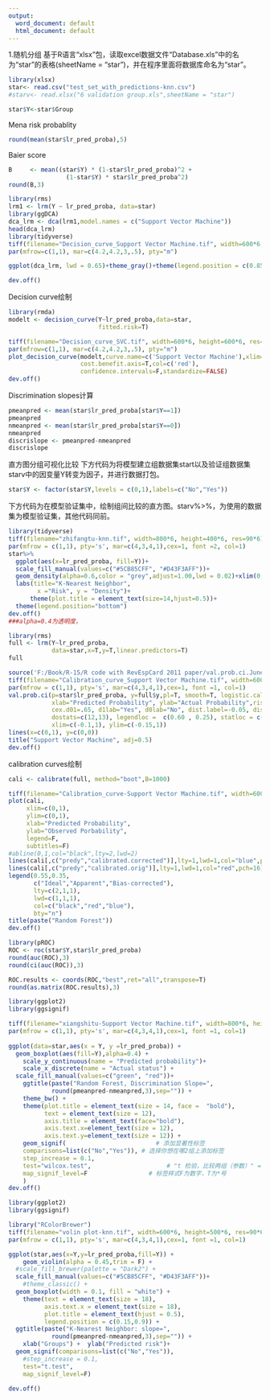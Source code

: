 ---
output:
  word_document: default
  html_document: default
---
1.随机分组
基于R语言“xlsx”包，读取excel数据文件“Database.xls”中的名为“star”的表格(sheetName = "star")，并在程序里面将数据库命名为“star”。
```{r}
library(xlsx)
star<- read.csv("test_set_with_predictions-knn.csv")
#starv<- read.xlsx("6 validation group.xls",sheetName = "star")
```


```{r}
star$Y<-star$Group
```


Mena risk probablity
```{r}
round(mean(star$lr_pred_proba),5)
```

Baier score
```{r}
B     <- mean((star$Y) * (1-star$lr_pred_proba)^2 + 
                (1-star$Y) * star$lr_pred_proba^2)
round(B,3)
```

```{r}
library(rms)
lrm1 <- lrm(Y ~ lr_pred_proba, data=star)
library(ggDCA)
dca_lrm <- dca(lrm1,model.names = c("Support Vector Machine"))
head(dca_lrm)
library(tidyverse)
tiff(filename="Decision_curve_Support Vector Machine.tif", width=600*6, height=600*6, res=90*6)
par(mfrow=c(1,1), mar=c(4.2,4.2,3,.5), pty="m")

ggplot(dca_lrm, lwd = 0.65)+theme_gray()+theme(legend.position = c(0.85,0.85))+xlim(c(0.0,0.3))+ylim(c(0.0,0.1))

dev.off()
```



Decision curve绘制
```{r}
library(rmda)
modelt <- decision_curve(Y~lr_pred_proba,data=star,
                         fitted.risk=T)
```

```{r}
tiff(filename="Decision_curve_SVC.tif", width=600*6, height=600*6, res=90*6)
par(mfrow=c(1,1), mar=c(4.2,4.2,3,.5), pty="m")
plot_decision_curve(modelt,curve.name=c('Support Vector Machine'),xlim=c(0,0.4),ylim=c(0,0.15),
                    cost.benefit.axis=T,col=c('red'),
                    confidence.intervals=F,standardize=FALSE)
dev.off()
```


Discrimination slopes计算
```{r}
pmeanpred <- mean(star$lr_pred_proba[star$Y==1])
pmeanpred 
nmeanpred <- mean(star$lr_pred_proba[star$Y==0])
nmeanpred
discrislope <- pmeanpred-nmeanpred
discrislope
```

直方图分组可视化比较
下方代码为将模型建立组数据集start以及验证组数据集starv中的因变量Y转变为因子，并进行数据打包。

```{r}
star$Y <- factor(star$Y,levels = c(0,1),labels=c("No","Yes"))
```

下方代码为在模型验证集中，绘制组间比较的直方图。starv%>%，为使用的数据集为模型验证集，其他代码同前。
```{r}
library(tidyverse)
tiff(filename="zhifangtu-knn.tif", width=800*6, height=400*6, res=90*6)
par(mfrow = c(1,1), pty='s', mar=c(4,3,4,1),cex=1, font =2, col=1)
star%>%
  ggplot(aes(x=lr_pred_proba, fill=Y))+
  scale_fill_manual(values=c("#5CB85CFF", "#D43F3AFF"))+
  geom_density(alpha=0.6,color = "grey",adjust=1.00,lwd = 0.02)+xlim(0,1)+
  labs(title="K-Nearest Neighbor", 
        x ="Risk", y = "Density")+
      theme(plot.title = element_text(size=14,hjust=0.5))+
  theme(legend.position="bottom")
dev.off()
###alpha=0.4为透明度，
```



```{r}
library(rms)
full <- lrm(Y~lr_pred_proba,
            data=star,x=T,y=T,linear.predictors=T)
full
```


```{r}
source('F:/Book/R-15/R code with RevEspCard 2011 paper/val.prob.ci.June09-3.r')
tiff(filename="Calibration_curve_Support Vector Machine.tif", width=600*6, height=600*6, res=90*6)
par(mfrow = c(1,1), pty='s', mar=c(4,3,4,1),cex=1, font =1, col=1)
val.prob.ci(p=star$lr_pred_proba, y=full$y,pl=T, smooth=T, logistic.cal=F, g=10,
            xlab="Predicted Probability", ylab="Actual Probability",riskdist='predicted', cex.lab=.7, 
            cex.d01=.65, d1lab="Yes", d0lab="No", dist.label=-0.05, dist.label2=.025, 
            dostats=c(12,13), legendloc =  c(0.60 , 0.25), statloc = c(0,.80),
            xlim=c(-0.1,1), ylim=c(-0.15,1))
lines(x=c(0,1), y=c(0,0))
title("Support Vector Machine", adj=0.5)
dev.off()
```



calibration curves绘制
```{r}
cali <- calibrate(full, method="boot",B=1000)

tiff(filename="Calibration_curve-Support Vector Machine.tif", width=600*6, height=600*6, res=90*6)
plot(cali,
     xlim=c(0,1),
     ylim=c(0,1),
     xlab="Predicted Probability",
     ylab="Observed Porbability",
     legend=F,
     subtitles=F)
#abline(0,1,col="black",lty=2,lwd=2)
lines(cali[,c("predy","calibrated.corrected")],lty=1,lwd=1,col="blue",pch=16)
lines(cali[,c("predy","calibrated.orig")],lty=1,lwd=1,col="red",pch=16)
legend(0.55,0.35,
       c("Ideal","Apparent","Bias-corrected"),
       lty=c(2,1,1),
       lwd=c(1,1,1),
       col=c("black","red","blue"),
       bty="n")
title(paste("Random Forest"))
dev.off()
```


```{r}
library(pROC)
ROC <- roc(star$Y,star$lr_pred_proba)
round(auc(ROC),3)
round(ci(auc(ROC)),3)
```

```{r}
ROC.results <- coords(ROC,"best",ret="all",transpose=T)
round(as.matrix(ROC.results),3)
```


```{r}
library(ggplot2)
library(ggsignif)

tiff(filename="xiangshitu-Support Vector Machine.tif", width=800*6, height=600*6, res=90*6)
par(mfrow = c(1,1), pty='s', mar=c(4,3,4,1),cex=1, font =1, col=1)
  
ggplot(data=star,aes(x = Y, y =lr_pred_proba)) +
  geom_boxplot(aes(fill=Y),alpha=0.4) +
    scale_y_continuous(name = "Predicted probability")+
    scale_x_discrete(name = "Actual status") +
  scale_fill_manual(values=c("green", "red"))+
    ggtitle(paste("Random Forest, Discrimination Slope=", 
            round(pmeanpred-nmeanpred,3),sep="")) +
    theme_bw() +
    theme(plot.title = element_text(size = 14, face =  "bold"),
          text = element_text(size = 12),
          axis.title = element_text(face="bold"),
          axis.text.x=element_text(size = 12),
          axis.text.y=element_text(size = 12)) +
    geom_signif(                         # 添加显著性标签
    comparisons=list(c("No","Yes")), # 选择你想在哪2组上添加标签
    step_increase = 0.1,
    test="wilcox.test",                     # "t 检验，比较两组（参数）" = "t.test","Wilcoxon 符号秩检验，比较两组（非参数）" = "wilcox.test"
    map_signif_level=F                 # 标签样式F为数字，T为*号
    )
dev.off()
```

```{r}
library(ggplot2)
library(ggsignif)

library("RColorBrewer")
tiff(filename="volin plot-knn.tif", width=600*6, height=500*6, res=90*6)
par(mfrow = c(1,1), pty='s', mar=c(4,3,4,1),cex=1, font =1, col=1)

ggplot(star,aes(x=Y,y=lr_pred_proba,fill=Y)) +
    geom_violin(alpha = 0.45,trim = F) + 
  #scale_fill_brewer(palette = "Dark2") + 
  scale_fill_manual(values=c("#5CB85CFF", "#D43F3AFF"))+
    #theme_classic() + 
  geom_boxplot(width = 0.1, fill = "white") + 
    theme(text = element_text(size = 18), 
          axis.text.x = element_text(size = 18), 
          plot.title = element_text(hjust = 0.5), 
          legend.position = c(0.15,0.9)) +
  ggtitle(paste("K-Nearest Neighbor: slope=", 
            round(pmeanpred-nmeanpred,3),sep="")) +
    xlab("Groups") +  ylab("Predicted risk")+
  geom_signif(comparisons=list(c("No","Yes")), 
    #step_increase = 0.1,
    test="t.test",                    
    map_signif_level=F)

dev.off()
```

